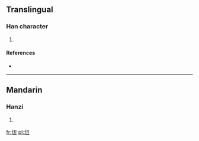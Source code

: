 ==Translingual==

===Han character===
{{Han char|rn=86|rad=火|as=04|sn=8|four=9781<sub>5</sub>|canj=火弓土 (FNG)}}

# {{defn|Han|sort=火04}}

====References====
* {{Han ref|kx=0666.310|dkj=18895|dj=1076.080|hdz=32194.040|uh=7084|ud=28804|bh=CD55|bd=52565}}

----

==Mandarin==

===Hanzi===
{{cmn-hanzi|pin=[[niǔ]] ([[niu3]])|wg=niu<sup>3</sup>}}

# {{defn|lang=cmn|sort=火04}}

[[fr:炄]]
[[pl:炄]]